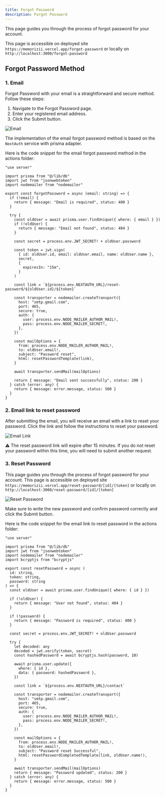 ```yaml
---
title: Forgot Password
description: Forgot Password
---
```


This page guides you through the process of forgot password for your account.

This page is accessible on deployed site `https://memorizii.vercel.app/forgot-password` or locally on `http://localhost:3000/forgot-password`

## Forgot Password Method

### 1. Email

Forgot Password with your email is a straightforward and secure method. Follow these steps:

1. Navigate to the Forgot Password page.
2. Enter your registered email address.
3. Click the <span className="text-orange-400">Submit</span> button.

![Email](@/public/assets/docs/forgot-password/fig1.png)

The implementation of the email forgot password method is based on the `NextAuth` service with prisma adapter.

Here is the code snippet for the email forgot password method in the actions folder:

```tsx
"use server"

import prisma from "@/lib/db"
import jwt from "jsonwebtoken"
import nodemailer from "nodemailer"

export const forgotPassword = async (email: string) => {
  if (!email) {
    return { message: "Email is required", status: 400 }
  }

  try {
    const oldUser = await prisma.user.findUnique({ where: { email } })
    if (!oldUser) {
      return { message: "Email not found", status: 404 }
    }

    const secret = process.env.JWT_SECRET! + oldUser.password

    const token = jwt.sign(
      { id: oldUser.id, email: oldUser.email, name: oldUser.name },
      secret,
      {
        expiresIn: "15m",
      }
    )

    const link = `${process.env.NEXTAUTH_URL}/reset-password/${oldUser.id}/${token}`

    const transporter = nodemailer.createTransport({
      host: "smtp.gmail.com",
      port: 465,
      secure: true,
      auth: {
        user: process.env.NODE_MAILER_AUTHOR_MAIL!,
        pass: process.env.NODE_MAILER_SECRET!,
      },
    })

    const mailOptions = {
      from: process.env.NODE_MAILER_AUTHOR_MAIL!,
      to: oldUser.email!,
      subject: "Password reset",
      html: resetPasswordTemplate(link),
    }

    await transporter.sendMail(mailOptions)

    return { message: "Email sent successfully", status: 200 }
  } catch (error: any) {
    return { message: error.message, status: 500 }
  }
}
```

### 2. Email link to reset password

After submitting the email, you will receive an email with a link to reset your password. Click the link and follow the instructions to reset your password.

![Email Link](@/public/assets/docs/forgot-password/fig2.png)

<div className="rounded-lg bg-yellow-100 px-4 py-1 dark:text-black">
  <span>⚠️</span> The reset password link will expire after 15 minutes. If you
  do not reset your password within this time, you will need to submit another
  request.
</div>

### 3. Reset Password

This page guides you through the process of forgot password for your account.
This page is accessible on deployed site `https://memorizii.vercel.app/reset-password/[id]/[token]` or locally on `http://localhost:3000/reset-password/[id]/[token]`

![Reset Password](@/public/assets/docs/forgot-password/fig3.png)

Make sure to write the new password and confirm password correctly and click the <span className="text-orange-400">Submit</span> button.

Here is the code snippet for the email link to reset password in the actions folder:

```tsx
"use server"

import prisma from "@/lib/db"
import jwt from "jsonwebtoken"
import nodemailer from "nodemailer"
import bcryptjs from "bcryptjs"

export const resetPassword = async (
  id: string,
  token: string,
  password: string
) => {
  const oldUser = await prisma.user.findUnique({ where: { id } })

  if (!oldUser) {
    return { message: "User not found", status: 404 }
  }

  if (!password) {
    return { message: "Password is required", status: 400 }
  }

  const secret = process.env.JWT_SECRET! + oldUser.password

  try {
    let decoded: any
    decoded = jwt.verify(token, secret)
    const hashedPassword = await bcryptjs.hash(password, 10)

    await prisma.user.update({
      where: { id },
      data: { password: hashedPassword },
    })

    const link = `${process.env.NEXTAUTH_URL}/contact`

    const transporter = nodemailer.createTransport({
      host: "smtp.gmail.com",
      port: 465,
      secure: true,
      auth: {
        user: process.env.NODE_MAILER_AUTHOR_MAIL!,
        pass: process.env.NODE_MAILER_SECRET!,
      },
    })

    const mailOptions = {
      from: process.env.NODE_MAILER_AUTHOR_MAIL!,
      to: oldUser.email!,
      subject: "Password reset Successful",
      html: resetPasswordCompletedTemplate(link, oldUser.name!),
    }

    await transporter.sendMail(mailOptions)
    return { message: "Password updated", status: 200 }
  } catch (error: any) {
    return { message: error.message, status: 500 }
  }
}
```
